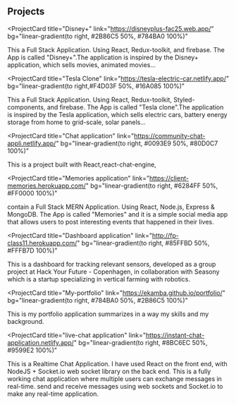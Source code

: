 ## Projects

<ProjectCard
  title="Disney+"
  link="https://disneyplus-fac25.web.app/"
  bg="linear-gradient(to right, #2B86C5 50%, #784BA0 100%)"
>
  This a Full Stack Application. Using React, Redux-toolkit, and firebase. The
  App is called "Disney+".The application is inspired by the Disney+
  application, which sells movies, animated movies...
</ProjectCard>

<ProjectCard
  title="Tesla Clone"
  link="https://tesla-electric-car.netlify.app/"
  bg="linear-gradient(to right,#F4D03F 50%, #16A085 100%)"
>
  This a Full Stack Application. Using React, Redux-toolkit, Styled-components,
  and firebase. The App is called "Tesla clone".The application is inspired by
  the Tesla application, which sells electric cars, battery energy storage from
  home to grid-scale, solar panels...
</ProjectCard>

<ProjectCard
  title="Chat application"
  link="https://community-chat-appli.netlify.app/"
  bg="linear-gradient(to right, #0093E9 50%, #80D0C7 100%)"
>
  This is a project built with React,react-chat-engine,
</ProjectCard>

<ProjectCard
  title="Memories application"
  link="https://client-memories.herokuapp.com/"
  bg="linear-gradient(to right, #6284FF 50%, #FF0000 100%)"
>
  contain a Full Stack MERN Application. Using React, Node.js, Express &
  MongoDB. The App is called "Memories" and it is a simple social media app that
  allows users to post interesting events that happened in their lives.
</ProjectCard>

<ProjectCard
  title="Dashboard application"
  link="http://fp-class11.herokuapp.com/"
  bg="linear-gradient(to right, #85FFBD 50%, #FFFB7D 100%)"
>
  This is a dashboard for tracking relevant sensors, developed as a group
  project at Hack Your Future - Copenhagen, in collaboration with Seasony which
  is a startup specializing in vertical farming with robotics.
</ProjectCard>

<ProjectCard
  title="My-portfolio"
  link="https://ekamba.github.io/portfolio/"
  bg="linear-gradient(to right, #784BA0 50%, #2B86C5 100%)"
>
  This is my portfolio application summarizes in a way my skills and my
  background.
</ProjectCard>

<ProjectCard
  title="live-chat application"
  link="https://instant-chat-application.netlify.app/"
  bg="linear-gradient(to right, #8BC6EC 50%, #9599E2 100%)"
>
  This is a Realtime Chat Application. I have used React on the front end, with
  NodeJS + Socket.io web socket library on the back end. This is a fully working
  chat application where multiple users can exchange messages in real-time. send
  and receive messages using web sockets and Socket.io to make any real-time
  application.
</ProjectCard>
